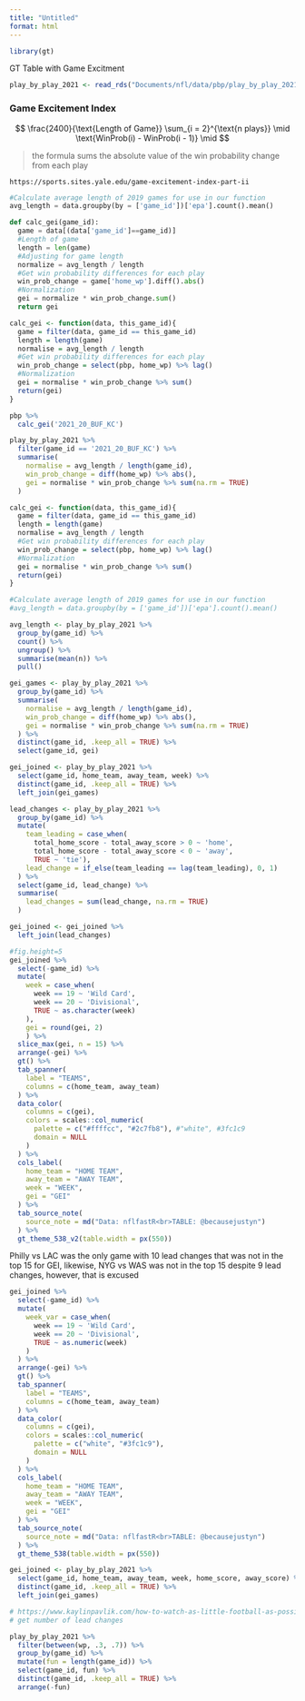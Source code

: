 ```yaml
---
title: "Untitled"
format: html
---
```



```r
library(gt)
```


GT Table with Game Excitment

```r
play_by_play_2021 <- read_rds("Documents/nfl/data/pbp/play_by_play_2021.rds")
```


### Game Excitement Index  

$$
\frac{2400}{\text{Length of Game}} \sum_{i = 2}^{\text{n plays}} \mid \text{WinProb(i) - WinProb(i - 1)} \mid
$$

> the formula sums the absolute value of the win probability change from each play

`https://sports.sites.yale.edu/game-excitement-index-part-ii`

```python
#Calculate average length of 2019 games for use in our function
avg_length = data.groupby(by = ['game_id'])['epa'].count().mean()

def calc_gei(game_id):
  game = data[(data['game_id']==game_id)]
  #Length of game
  length = len(game)
  #Adjusting for game length
  normalize = avg_length / length
  #Get win probability differences for each play
  win_prob_change = game['home_wp'].diff().abs()
  #Normalization
  gei = normalize * win_prob_change.sum()
  return gei
```

```r
calc_gei <- function(data, this_game_id){
  game = filter(data, game_id == this_game_id)
  length = length(game)
  normalise = avg_length / length
  #Get win probability differences for each play
  win_prob_change = select(pbp, home_wp) %>% lag()
  #Normalization
  gei = normalise * win_prob_change %>% sum()
  return(gei)
}

pbp %>%
  calc_gei('2021_20_BUF_KC')

play_by_play_2021 %>%
  filter(game_id == '2021_20_BUF_KC') %>%
  summarise(
    normalise = avg_length / length(game_id),
    win_prob_change = diff(home_wp) %>% abs(),
    gei = normalise * win_prob_change %>% sum(na.rm = TRUE)
  )

calc_gei <- function(data, this_game_id){
  game = filter(data, game_id == this_game_id)
  length = length(game)
  normalise = avg_length / length
  #Get win probability differences for each play
  win_prob_change = select(pbp, home_wp) %>% lag()
  #Normalization
  gei = normalise * win_prob_change %>% sum()
  return(gei)
}
```

```r
#Calculate average length of 2019 games for use in our function
#avg_length = data.groupby(by = ['game_id'])['epa'].count().mean()

avg_length <- play_by_play_2021 %>%
  group_by(game_id) %>%
  count() %>%
  ungroup() %>%
  summarise(mean(n)) %>%
  pull()
```


```r
gei_games <- play_by_play_2021 %>%
  group_by(game_id) %>%
  summarise(
    normalise = avg_length / length(game_id),
    win_prob_change = diff(home_wp) %>% abs(),
    gei = normalise * win_prob_change %>% sum(na.rm = TRUE)
  ) %>%
  distinct(game_id, .keep_all = TRUE) %>%
  select(game_id, gei)
```

```r
gei_joined <- play_by_play_2021 %>%
  select(game_id, home_team, away_team, week) %>%
  distinct(game_id, .keep_all = TRUE) %>%
  left_join(gei_games)

lead_changes <- play_by_play_2021 %>%
  group_by(game_id) %>%
  mutate(
    team_leading = case_when(
      total_home_score - total_away_score > 0 ~ 'home',
      total_home_score - total_away_score < 0 ~ 'away',
      TRUE ~ 'tie'),
    lead_change = if_else(team_leading == lag(team_leading), 0, 1)
  ) %>%
  select(game_id, lead_change) %>%
  summarise(
    lead_changes = sum(lead_change, na.rm = TRUE)
  )

gei_joined <- gei_joined %>%
  left_join(lead_changes)
```


```r
#fig.height=5
gei_joined %>%
  select(-game_id) %>%
  mutate(
    week = case_when(
      week == 19 ~ 'Wild Card',
      week == 20 ~ 'Divisional',
      TRUE ~ as.character(week)
    ),
    gei = round(gei, 2)
    ) %>% 
  slice_max(gei, n = 15) %>%
  arrange(-gei) %>%
  gt() %>%
  tab_spanner(
    label = "TEAMS",
    columns = c(home_team, away_team)
  ) %>%
  data_color(
    columns = c(gei),
    colors = scales::col_numeric(
      palette = c("#ffffcc", "#2c7fb8"), #"white", #3fc1c9
      domain = NULL
    )
  ) %>% 
  cols_label(
    home_team = "HOME TEAM",
    away_team = "AWAY TEAM",
    week = "WEEK",
    gei = "GEI"
  ) %>% 
  tab_source_note(
    source_note = md("Data: nflfastR<br>TABLE: @becausejustyn")
  ) %>% 
  gt_theme_538_v2(table.width = px(550))
```

Philly vs LAC was the only game with 10 lead changes that was not in the top 15 for GEI, likewise, NYG vs WAS was not in the top 15 despite 9 lead changes, however, that is excused 

```r
gei_joined %>%
  select(-game_id) %>%
  mutate(
    week_var = case_when(
      week == 19 ~ 'Wild Card',
      week == 20 ~ 'Divisional',
      TRUE ~ as.numeric(week)
    )
  ) %>%
  arrange(-gei) %>%
  gt() %>%
  tab_spanner(
    label = "TEAMS",
    columns = c(home_team, away_team)
  ) %>%
  data_color(
    columns = c(gei),
    colors = scales::col_numeric(
      palette = c("white", "#3fc1c9"),
      domain = NULL
    )
  ) %>% 
  cols_label(
    home_team = "HOME TEAM",
    away_team = "AWAY TEAM",
    week = "WEEK",
    gei = "GEI"
  ) %>% 
  tab_source_note(
    source_note = md("Data: nflfastR<br>TABLE: @becausejustyn")
  ) %>% 
  gt_theme_538(table.width = px(550))
```

```r
gei_joined <- play_by_play_2021 %>%
  select(game_id, home_team, away_team, week, home_score, away_score) %>%
  distinct(game_id, .keep_all = TRUE) %>%
  left_join(gei_games)
```

```r
# https://www.kaylinpavlik.com/how-to-watch-as-little-football-as-possible/
# get number of lead changes


```


```r
play_by_play_2021 %>%
  filter(between(wp, .3, .7)) %>%
  group_by(game_id) %>%
  mutate(fun = length(game_id)) %>%
  select(game_id, fun) %>%
  distinct(game_id, .keep_all = TRUE) %>%
  arrange(-fun)
```

